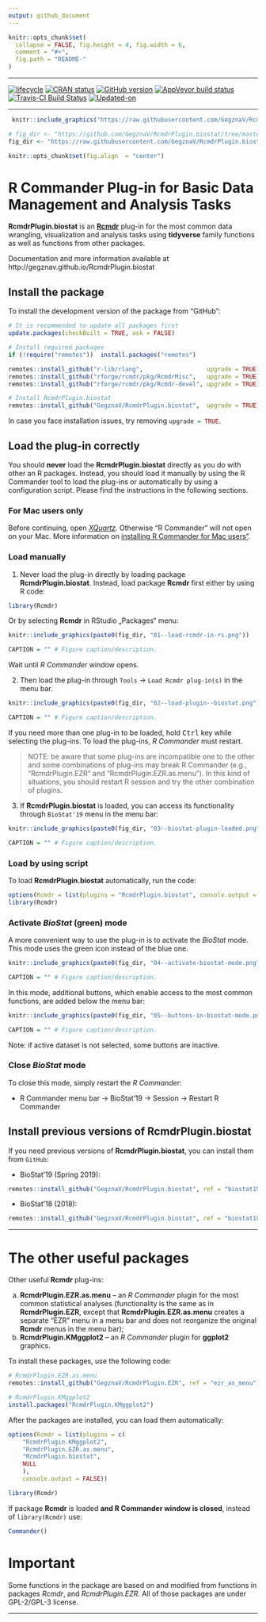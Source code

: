 ```yaml
---
output: github_document
---
```


<!-- README.md is generated from README.Rmd. Please edit that file -->
 
```r
knitr::opts_chunk$set(
  collapse = FALSE, fig.height = 4, fig.width = 6,
  comment = "#>",
  fig.path = "README-"
)
```

***

<!-- badges: start -->
[![lifecycle](https://img.shields.io/badge/lifecycle-experimental-orange.svg)](https://www.tidyverse.org/lifecycle/#experimental)
[![CRAN status](https://www.r-pkg.org/badges/version/RcmdrPlugin.biostat)](https://cran.r-project.org/package=RcmdrPlugin.biostat)
[![GitHub version](https://img.shields.io/badge/GitHub-v`r packageVersion("RcmdrPlugin.biostat")`-brightgreen.svg)](https://github.com/GegznaV/RcmdrPlugin.biostat)
[![AppVeyor build status](https://ci.appveyor.com/api/projects/status/hm4h2rjb8ayr2df1/branch/master?svg=true)](https://ci.appveyor.com/project/GegznaV/rcmdrplugin-biostat/branch/master)
[![Travis-CI Build Status](https://travis-ci.com/GegznaV/RcmdrPlugin.biostat.png?branch=master)](https://travis-ci.com/GegznaV/RcmdrPlugin.biostat)
[![Updated-on](https://img.shields.io/badge/Updated%20on-`r gsub('-', '--', Sys.Date())`-yellowgreen.svg)](/commits/master)
<!-- badges: end -->

***

```r
 knitr::include_graphics("https://raw.githubusercontent.com/GegznaV/RcmdrPlugin.biostat/master/docs/logo.png") 
``` 
 
```r
# fig_dir <- "https://github.com/GegznaV/RcmdrPlugin.biostat/tree/master/inst/etc/fig/"
fig_dir <- "https://raw.githubusercontent.com/GegznaV/RcmdrPlugin.biostat/master/inst/etc/fig/"

knitr::opts_chunk$set(fig.align  = "center")
```

<!-- 
An *R Commander* Plugin for Basic (Bio)Statistical Routines  
-->

R Commander Plug-in for Basic Data Management and Analysis Tasks {#intro}
==============================================================================

**RcmdrPlugin.biostat** is an [**Rcmdr**](https://CRAN.R-project.org/package=Rcmdr) plug-in for the most common data wrangling, visualization and analysis tasks using **tidyverse** family functions as well as functions from other packages.


Documentation and more information available at http://gegznav.github.io/RcmdrPlugin.biostat


## Install the package {#install}

To install the development version of the package from “GitHub”:

```r
# It is recommended to update all packages first
update.packages(checkBuilt = TRUE, ask = FALSE)

# Install required packages
if (!require("remotes"))  install.packages("remotes")

remotes::install_github("r-lib/rlang",                  upgrade = TRUE)
remotes::install_github("rforge/rcmdr/pkg/RcmdrMisc",   upgrade = TRUE)
remotes::install_github("rforge/rcmdr/pkg/Rcmdr-devel", upgrade = TRUE)

# Install RcmdrPlugin.biostat
remotes::install_github("GegznaV/RcmdrPlugin.biostat",  upgrade = TRUE)
```

In case you face installation issues, try removing `upgrade = TRUE`{.r}.


## Load the plug-in correctly {#load}

You should **never** load the **RcmdrPlugin.biostat** directly as you do with other an R packages.
Instead, you should load it manually by using the R Commander tool to load the plug-ins or automatically by using a configuration script.
Please find the instructions in the following sections.

### For Mac users only

Before continuing, open [*XQuartz*](http://www.xquartz.org/){target="_blank"}.
Otherwise "R Commander" will not open on your Mac. 
More information on [installing R Commander for Mac users"](https://murraystate.instructure.com/courses/1252125/pages/installing-r-commander-on-your-mac){target="_blank"}.

### Load manually

1. Never load the plug-in directly by loading package **RcmdrPlugin.biostat**.
Instead, load package **Rcmdr** first either by using R code:

```r
library(Rcmdr)
```

Or by selecting **Rcmdr** in RStudio „Packages“ menu:

```r
knitr::include_graphics(paste0(fig_dir, "01--load-rcmdr-in-rs.png")) 

CAPTION = "" # Figure caption/description.
```

Wait until *R Commander* window opens.

2. Then load the plug-in through `Tools` → `Load Rcmdr plug-in(s)` in the menu bar.

```r
knitr::include_graphics(paste0(fig_dir, "02--load-plugin--biostat.png")) 

CAPTION = "" # Figure caption/description.
```

If you need more than one plug-in to be loaded, hold <kbd>Ctrl</kbd> key while selecting the plug-ins. To load the plug-ins, *R Commander* must restart.


> NOTE: be aware that some plug-ins are incompatible one to the other and 
  some combinations of plug-ins may break R Commander 
  (e.g., "RcmdrPlugin.EZR" and "RcmdrPlugin.EZR.as.menu").
  In this kind of situations, you should restart R session and try the other 
  combination of plugins.

3. If **RcmdrPlugin.biostat** is loaded, you can access its functionality through `BioStat'19` menu in the menu bar:


```r
knitr::include_graphics(paste0(fig_dir, "03--biostat-plugin-loaded.png")) 

CAPTION = "" # Figure caption/description.
```



### Load by using script

To load **RcmdrPlugin.biostat** automatically, run the code:

```r
options(Rcmdr = list(plugins = "RcmdrPlugin.biostat", console.output = FALSE))
library(Rcmdr)
```


### Activate *BioStat* (green) mode

A more convenient way to use the plug-in is to activate the *BioStat* mode.
This mode uses the green icon instead of the blue one.


```r
knitr::include_graphics(paste0(fig_dir, "04--activate-biostat-mode.png")) 

CAPTION = "" # Figure caption/description.
```

In this mode, additional buttons, which enable access to the most common functions, are added below the menu bar:

```r
knitr::include_graphics(paste0(fig_dir, "05--buttons-in-biostat-mode.png")) 

CAPTION = "" # Figure caption/description.
```

Note: if active dataset is not selected, some buttons are inactive.


### Close *BioStat* mode

To close this mode, simply restart the *R Commander*: 

* R Commander menu bar → BioStat'19 → Session → Restart R Commander


## Install previous versions of **RcmdrPlugin.biostat**

If you need previous versions of **RcmdrPlugin.biostat**, you can install them from `GitHub`:

- BioStat'19 (Spring 2019):
```r
remotes::install_github("GegznaV/RcmdrPlugin.biostat", ref = "biostat19")
```


- BioStat'18 (2018):
```r
remotes::install_github("GegznaV/RcmdrPlugin.biostat", ref = "biostat18")
```


***

# The other useful packages {#related-packages}

Other useful **Rcmdr** plug-ins:

a. **RcmdrPlugin.EZR.as.menu** -- an *R Commander* plugin for the most common statistical analyses (functionality is the same as in **RcmdrPlugin.EZR**, except that **RcmdrPlugin.EZR.as.menu** creates a separate "EZR" menu in a menu bar and does not reorganize the original **Rcmdr** menus in the menu bar);
b. **RcmdrPlugin.KMggplot2** -- an *R Commander* plugin for **ggplot2** graphics.


To install these packages, use the following code:


```r
# RcmdrPlugin.EZR.as.menu
remotes::install_github("GegznaV/RcmdrPlugin.EZR", ref = "ezr_as_menu")

# RcmdrPlugin.KMggplot2
install.packages("RcmdrPlugin.KMggplot2")
```

After the packages are installed, you can load them automatically:

```r
options(Rcmdr = list(plugins = c(
    "RcmdrPlugin.KMggplot2",
    "RcmdrPlugin.EZR.as.menu",
    "RcmdrPlugin.biostat",
    NULL
    ), 
    console.output = FALSE))

library(Rcmdr)
```

If package **Rcmdr** is loaded **and R Commander window is closed**, instead of `library(Rcmdr)` use:

```r
Commander()
```


# Important

Some functions in the package are based on and modified from functions in packages *Rcmdr*<!--, *RcmdrPlugin.KMggplot2*-->, and *RcmdrPlugin.EZR*.
All of those packages are under GPL-2/GPL-3 license.

***




<!-- * * * -->

<!--  <p align="right"> </p>     -->

